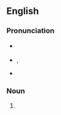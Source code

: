 ==English==

===Pronunciation===
* {{a|RP}} {{IPA|en|/twɛlfθs/|/twɛlftθs/}}
* {{a|GA}} {{enPR|twĕlfths}}, {{IPA|en|/twelfθs/|/twelvðz/}}

* {{rhymes|en|ɛlfθs|s=1}}

===Noun===
{{head|en|noun form}}

# {{plural of|en|twelfth}}
